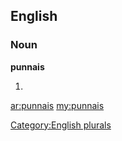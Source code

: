==English==

===Noun===
'''punnais'''

# {{plural of|[[punnai]]}}

[[Category:English plurals]]

[[ar:punnais]]
[[my:punnais]]